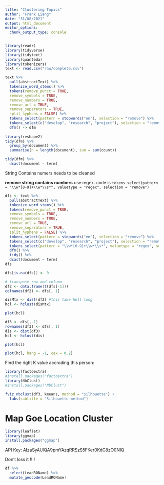 ```yaml
---
title: "Clustering Topics"
author: "Frank Liang"
date: "31/08/2021"
output: html_document
editor_options: 
  chunk_output_type: console
---
```


```r
library(readr)
library(tidyverse)
library(tidytext)
library(quanteda)
library(tokenizers)
text <- read.csv("raw/complete.csv")
```

```r
text %>%
  pull(abstractText) %>%
  tokenize_word_stems() %>%
  tokens(remove_punct = TRUE,
  remove_symbols = TRUE,
  remove_numbers = TRUE,
  remove_url = TRUE,
  remove_separators = TRUE,
  split_hyphens = FALSE) %>%
  tokens_select(pattern = stopwords("en"), selection = "remove") %>%
  tokens_select(c("develop", "research", "project"), selection = "remove") %>% # remove a few high frequency words 
  dfm() -> dfm
  
library(reshape2)
tidy(dfm) %>%
  group_by(document) %>%
  summarise(n = length(document), sum = sum(count))
```

```r
tidy(dfm) %>%
  dcast(document ~ term) 
```
String Contains numers needs to be cleaned

**remove string contains numbers**
use regex. code is 
`tokens_select(pattern = "\\w*[0-9]+\\w*\\s*", valuetype = "regex", selection = "remove")`
```r
dfs <- text %>%
  pull(abstractText) %>%
  tokenize_word_stems() %>%
  tokens(remove_punct = TRUE,
  remove_symbols = TRUE,
  remove_numbers = TRUE,
  remove_url = TRUE,
  remove_separators = TRUE,
  split_hyphens = FALSE) %>%
  tokens_select(pattern = stopwords("en"), selection = "remove") %>%
  tokens_select(c("develop", "research", "project"), selection = "remove") %>% 
  tokens_select(pattern = "\\w*[0-9]+\\w*\\s*", valuetype = "regex", selection = "remove") %>%
  dfm() %>%
  tidy() %>%
  dcast(document ~ term)
dfs
```

```r
dfs[is.na(dfs)] <- 0

# transpose row and column
df2 <- data.frame(t(dfs[-1]))
colnames(df2) <- dfs[, 1]
```

```r
disMtx <- dist(df2) #this take hell long
hcl <- hclust(disMtx)

plot(hcl)
```

```r
df3 <- dfs[,-1]
rownames(df3) <- dfs[, 1]
dis <- dist(df3)
hcl <- hclust(dis)
```

```r
plot(hcl)
```

```r
plot(hcl, hang = -1, cex = 0.2)
```

Find the right K value accroding this person: 
```r
library(factoextra)
#install.packages("factoextra")
library(NbClust)
#install.packages("NbClust")

fviz_nbclust(df3, kmeans, method = "silhouette") +
  labs(subtitle = "Silhouette method")
```

# Map Goe Location Cluster
```r
library(leaflet)
library(ggmap)
install.packages("ggmap")
```
API Key: 
AIzaSyAUIQA9pmYAzqRRSzS5FKer0KdC8zO0NIQ

Don't loss it !!!!

```r
df %>%
  select(LeadROName) %>%
  mutate_geocode(LeadROName)
```

